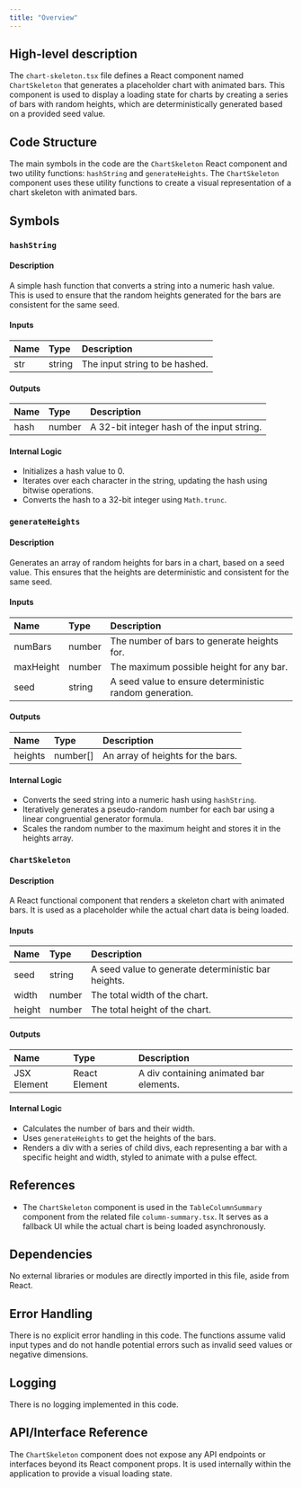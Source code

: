 ```yaml
---
title: "Overview"
---
```


## High-level description

The `chart-skeleton.tsx` file defines a React component named `ChartSkeleton` that generates a placeholder chart with animated bars. This component is used to display a loading state for charts by creating a series of bars with random heights, which are deterministically generated based on a provided seed value.

## Code Structure

The main symbols in the code are the `ChartSkeleton` React component and two utility functions: `hashString` and `generateHeights`. The `ChartSkeleton` component uses these utility functions to create a visual representation of a chart skeleton with animated bars.

## Symbols

### `hashString`
#### Description
A simple hash function that converts a string into a numeric hash value. This is used to ensure that the random heights generated for the bars are consistent for the same seed.

#### Inputs
| Name | Type | Description |
|:-----|:-----|:------------|
| str  | string | The input string to be hashed. |

#### Outputs
| Name | Type | Description |
|:-----|:-----|:------------|
| hash | number | A 32-bit integer hash of the input string. |

#### Internal Logic
- Initializes a hash value to 0.
- Iterates over each character in the string, updating the hash using bitwise operations.
- Converts the hash to a 32-bit integer using `Math.trunc`.

### `generateHeights`
#### Description
Generates an array of random heights for bars in a chart, based on a seed value. This ensures that the heights are deterministic and consistent for the same seed.

#### Inputs
| Name | Type | Description |
|:-----|:-----|:------------|
| numBars   | number | The number of bars to generate heights for. |
| maxHeight | number | The maximum possible height for any bar. |
| seed      | string | A seed value to ensure deterministic random generation. |

#### Outputs
| Name | Type | Description |
|:-----|:-----|:------------|
| heights | number[] | An array of heights for the bars. |

#### Internal Logic
- Converts the seed string into a numeric hash using `hashString`.
- Iteratively generates a pseudo-random number for each bar using a linear congruential generator formula.
- Scales the random number to the maximum height and stores it in the heights array.

### `ChartSkeleton`
#### Description
A React functional component that renders a skeleton chart with animated bars. It is used as a placeholder while the actual chart data is being loaded.

#### Inputs
| Name | Type | Description |
|:-----|:-----|:------------|
| seed   | string | A seed value to generate deterministic bar heights. |
| width  | number | The total width of the chart. |
| height | number | The total height of the chart. |

#### Outputs
| Name | Type | Description |
|:-----|:-----|:------------|
| JSX Element | React Element | A div containing animated bar elements. |

#### Internal Logic
- Calculates the number of bars and their width.
- Uses `generateHeights` to get the heights of the bars.
- Renders a div with a series of child divs, each representing a bar with a specific height and width, styled to animate with a pulse effect.

## References

- The `ChartSkeleton` component is used in the `TableColumnSummary` component from the related file `column-summary.tsx`. It serves as a fallback UI while the actual chart is being loaded asynchronously.

## Dependencies

No external libraries or modules are directly imported in this file, aside from React.

## Error Handling

There is no explicit error handling in this code. The functions assume valid input types and do not handle potential errors such as invalid seed values or negative dimensions.

## Logging

There is no logging implemented in this code.

## API/Interface Reference

The `ChartSkeleton` component does not expose any API endpoints or interfaces beyond its React component props. It is used internally within the application to provide a visual loading state.